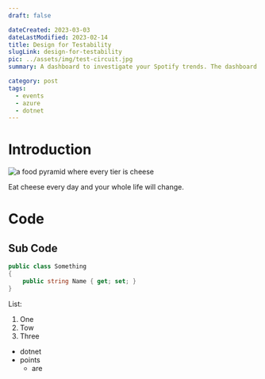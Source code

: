 ```yaml
---
draft: false

dateCreated: 2023-03-03
dateLastModified: 2023-02-14
title: Design for Testability
slugLink: design-for-testability
pic: ../assets/img/test-circuit.jpg
summary: A dashboard to investigate your Spotify trends. The dashboard is interactive using d3.js!

category: post
tags:
  - events
  - azure
  - dotnet
---
```

# Introduction

![a food pyramid where every tier is cheese](https://upload.wikimedia.org/wikipedia/commons/thumb/6/66/SMPTE_Color_Bars.svg/200px-SMPTE_Color_Bars.svg.png)

Eat cheese every day and your whole life will change.

# Code

## Sub Code

```csharp
public class Something
{
    public string Name { get; set; }
}
```

List:
1. One
2. Tow
3. Three

- dotnet
- points
  - are 
